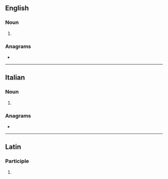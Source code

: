 ==English==

===Noun===
{{head|en|noun form}}

# {{plural of|velatura|lang=en}}

===Anagrams===
* {{anagrams|en|a=aeelrtuv|Revuelta}}

----

==Italian==

===Noun===
{{head|it|noun plural form|g=f}}

# {{plural of|velatura|lang=it}}

===Anagrams===
* {{l|it|levature}}

----

==Latin==

===Participle===
{{la-part-form|vēlātūre}}

# {{inflection of|vēlātūrus||voc|m|s|lang=la}}